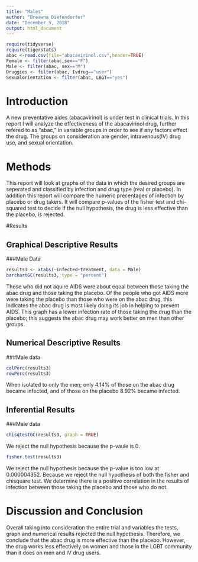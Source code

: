 ```yaml
---
title: "Males"
author: "Breawna Diefenderfer"
date: "December 5, 2018"
output: html_document
---
```


```r
require(tidyverse)
require(tigerstats)
abac <-read.csv(file="abacavirinol.csv",header=TRUE)
Female <- filter(abac,sex=="F")
Male <- filter(abac, sex=="M")
Druggies <- filter(abac, Ivdrug=="user")
Sexualorientation <- filter(abac, LBGT=="yes")
```

# Introduction

<!--In this section you explain what you are trying to show.  Where did the data come from?  What is the research or other question you are trying to answer?.  If you skimp in this section expect to be marked down in your grade. Paint a picture of the project a couple of paragraphs is expected!-->

A new  preventative aides (abacavirinol) is under test in clinical trials. In this report I will analyze the effectiveness of the abacavirinol drug, further refered to as "abac," in variable groups in order to see if any factors effect the drug. The groups on consideration are gender, intravenous(IV) drug use, and sexual orientation.

# Methods

<!--Decide on your methods:  use "variable analysis" or other appropriate descriptors.  Make sure to choose at least one graphical method and at least one numerical method. Discuss what data manipulations may be needed for example subsetting or other binning procedures and what sort of graphical displays and inferential tools will be used!-->
This report will look at graphs of the data in which the desired groups are seperated and classified by infection and drug type (real or placebo). In addition this report will compare the numeric precentages of infection by placebo or drug takers. It will compare p-values of the fisher test and chi-squared test to decide if the null hypothesis, the drug is less effective than the placebo, is rejected.
  
#Results

<!--Divide this section into two sub-sections:  One for your descriptive  results and one for your inferential results.!-->

## Graphical Descriptive Results

<!--Graphical results here.  Make sure to show your code.  Provide appropriate labels for axes, giving units if possible, and provide a good title for the graph, too.  Use the graphical results to describe the patterns if any that exist in the data as focused toward the research question. Bottom line is to explain the features of the graph that are relevant to conforming or departing to what is expected by your null hypothesis !-->
  
###Male Data
```r
results3 <- xtabs(~infected+treatment, data = Male)
barchartGC(results3, type = "percent")
```

Those who did not aquire AIDS were about equal between those taking the abac drug and those taking the placebo. Of the people who got AIDS more were taking the placebo than those who were on the abac drug, this indicates the abac drug is most likely doing its job in  helping to prevent AIDS. This graph has a lower infection rate of those taking the drug than the placebo; this suggests the abac drug may work better on men than other groups.
  
## Numerical Descriptive Results

<!--Numerical results go here. Use the numerical results to describe the patterns if any that exist in the data as focused toward the research question!-->
  
###Male data
```r
colPerc(results3)
rowPerc(results3)
```
  When isolated to only the men; only 4.14% of those on the abac drug became infected, and of those on the placebo 8.92% became infected.
  
## Inferential Results

<!--State hypothesis clearly.  Make sure your discussion of the inferential test covers all the aspects that the test output produces, such as test statistic, p-value etc.  Make a decision about the null hypothesis, explain the assumptions on which the selected test/procedure was based, and why the chosen procedure satisfys the assumptions and is appropriate to answer the research question!-->
  
###Male data
```r
chisqtestGC(results3, graph = TRUE)
```
  
  We reject the null hypothesis because the p-vaule is 0.
  
```r
fisher.test(results3)
```
  We reject the null hypothesis because the p-value is too low at 0.000004352.
Because we reject the null hypothesis of both the fisher and chisquare test. We determine there is a positive correlation in the results of infection between those taking the placebo and those who do not.
  
    
# Discussion and Conclusion

<!--Discussion and conclusion here.  If you found a relationship be sure to consider whether the relationship occurs because one of the variavbles causes the other, or whether they perhasps are related for some other reason.  Watch the chapter 6 videos from the GeorgeTown videos collection.!-->
Overall taking into consideration the entire trial and variables the tests, graph and numerical results rejected the null hypothesis. Therefore, we conclude that the abac drug is more effective than the placebo. However, the drug works less effectively on women and those in the LGBT community than it does on men and IV drug users.

